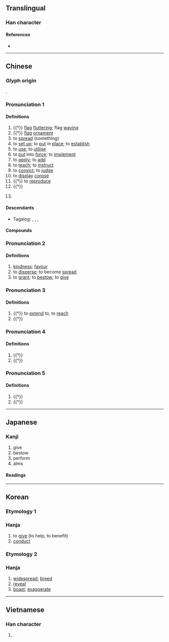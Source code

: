 {{character info}}
==Translingual==

===Han character===
{{Han char|rn=70|rad=方|as=05|sn=9|four=08212|canj=YSOPD|ids=⿸𭤨也}}

====References====
* {{Han ref|kx=0482.010|dkj=13629|dj=0843.100|hdz=32176.060|uh=65BD|ud=26045|bh=AC49|bd=44105}}

----

==Chinese==
{{zh-forms}}
{{zh-wp|zh|yue:施氏|nan:Si (sèⁿ)}}

===Glyph origin===
{{Han etym}}
{{Han compound|㫃|也|c1=s|c2=p|ls=psc}}.

===Pronunciation 1===
{{zh-pron
|m=shī
|m-s=si1
|c=si1
|g=si1
|h=pfs=sṳ̂;gd=si1
|j=sr1
|mb=sí
|md=siĕ
|mn=si/tw,xm,zz:soa
|mn_note=si - literary; soa - vernacular
|mn-t=si1
|w=1sr
|x=shr1
|mc=1
|oc=1,1
|cat=a,n,v
}}

====Definitions====
{{zh-hanzi}}

# {{†}} {{lb|zh|ideophonic}} [[flag]] [[fluttering]]; flag [[waving]]
# {{†}} [[flag]] [[ornament]]
# to [[spread]] (something)
# to [[set up]]; to [[put]] in [[place]]; to [[establish]]
# to [[use]]; to [[utilise]]
# to [[put]] into [[force]]; to [[implement]]
# to [[apply]]; to [[add]]
# to [[teach]]; to [[instruct]]
# to [[convict]]; to [[judge]]
# to [[display]] [[corpse]]
# {{†}} to [[reproduce]]
# {{†}} {{n-g|[[meaningless|Meaningless]] [[particle]].}}
# {{surname|zh}}
#: {{zh-x|^施 ^耐-庵|{{w|Shi Nai'an|'''Shi''' Nai'an (author of ''Water Margin'')}}}}

====Descendants====
* {{q|Hokkien}} Tagalog: {{l|tl|Sy}}, {{l|tl|See}}, {{l|tl|Sze}}, {{l|tl|Siy}}

====Compounds====
{{zh-der|title=Also includes Pronunciation 2|守約施博|惠施|好善樂施|唐突西施|付諸實施|富而好施|傅粉施朱|威德兼施|惠施五車|布德施惠|報施|因材施教|剿撫兼施|床上施床|布施|噴施|實施|佈施|好施樂善|倒行逆施|便宜施行|好施小惠|因應措施|布德施仁|不施脂粉|博施濟眾|勦撫兼施|公共設施|先施|施衿結褵|施勞|施用|施釉|施仁布德|施不望報|發政施仁|施食|神施鬼設|法外施恩|措施|施助|施朱傅粉|故技重施|無技可施|施逞|抹粉施脂|施惠|毛施淑姿|施丹傅粉|施予|環施|東施效顰|施仁布恩|施醫|施肥|施謀設計|敷施|施行細則|無計可施|施捨|施主|施恩|施加|施虐|施威|施謀用計|施齋|穴施|施壓|施工|施恩布德|病西施|祭東施娘|發號施令|施而不費|法外施仁|略施小技|略施小計|施政|施教|撒施|樂善好施|法施|無法可施|施暴|施放|施展|施行|施與|施為|樂施|檀施|施禮|戚施|施公案|略施薄懲|條施|施仁布澤|施謀用智|施診|施令|施舍|辟歷施鞭|西施舌|設施|雨施|葉面施肥|西施顰眉|逆行倒施|遣施|雲行雨施|籧篨戚施|首施兩端|聊施小計|西施捧心|輕財好施|難施面目|脣若施脂|豆腐西施|軟硬兼施|首施|軍事設施|蒲鞭不施|計無所施|西施|施樓|恩施|恩施土家族苗族自治州|施家灣|散施}}

===Pronunciation 2===
{{zh-pron
|m=sī
|c=si3
|md=sié
|mn=tw,xm,zz:sì
|dial=n
|mc=2
|oc=n,2
|cat=n,v
}}

====Definitions====
{{zh-hanzi}}

# [[kindness]]; [[favour]]
# to [[disperse]]; to become [[spread]]
# to [[grant]]; to [[bestow]]; to [[give]]

===Pronunciation 3===
{{zh-pron
|m=yì
|c=ji6
|md=ê
|dial=n
|cat=v
}}

====Definitions====
{{zh-hanzi}}

# {{†}} to [[extend]] to; to [[reach]]
# {{†}} {{zh-alt-form|移|to [[change]]}}

===Pronunciation 4===
{{zh-pron
|m=shǐ
|md=chiē
|dial=n
|cat=v
}}

====Definitions====
{{zh-hanzi}}

# {{†}} {{zh-alt-form|弛|to [[cast]] away; to [[relieve]]}}
# {{†}} {{zh-alt-form|侈|to [[boast]]}}

===Pronunciation 5===
{{zh-pron
|m=yí
|c=
|dial=n
|cat=v
}}

====Definitions====
{{zh-hanzi}}

# {{†}} {{zh-alt-form|邪|[[awry]]}}
# {{†}} {{zh-used in|施施|[[walking]] in a [[crooked]] [[way]]}}

----

==Japanese==

===Kanji===
{{ja-kanji|grade=c|rs=方05}}

# give
# bestow
# perform
# alms

====Readings====
{{ja-readings
|goon=い, せ
|kanon=い, し
|kun=ほどこ-す, し-く
}}

----

==Korean==

===Etymology 1===

===Hanja===
{{ko-hanja|베풀다#Etymology 3|베풀|시}}

# to [[give]] (to help, to benefit)
# [[conduct]]

===Etymology 2===

===Hanja===
{{ko-hanja|옮기다#Etymology 3|옮길|이}}

# [[widespread]]; [[breed]]
# [[reveal]]
# [[boast]]; [[exaggerate]]

----

==Vietnamese==

===Han character===
{{vi-readings|reading=thí|rs=方05}}

# {{rfdef|vi|sort=方05}}